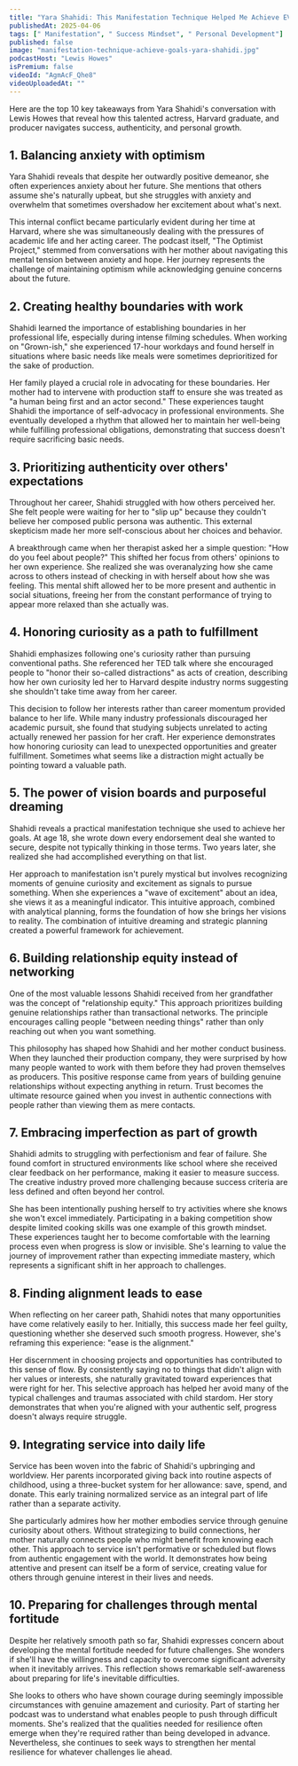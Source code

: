 ```yaml
---
title: "Yara Shahidi: This Manifestation Technique Helped Me Achieve EVERY SINGLE ONE of My Goals"
publishedAt: 2025-04-06
tags: [" Manifestation", " Success Mindset", " Personal Development"]
published: false
image: "manifestation-technique-achieve-goals-yara-shahidi.jpg"
podcastHost: "Lewis Howes"
isPremium: false
videoId: "AgmAcF_Qhe8"
videoUploadedAt: ""
---
```



<PodcastSummaryPageLayout frontmatter={frontmatter}>

Here are the top 10 key takeaways from Yara Shahidi's conversation with Lewis Howes that reveal how this talented actress, Harvard graduate, and producer navigates success, authenticity, and personal growth.

## 1. Balancing anxiety with optimism

Yara Shahidi reveals that despite her outwardly positive demeanor, she often experiences anxiety about her future. She mentions that others assume she's naturally upbeat, but she struggles with anxiety and overwhelm that sometimes overshadow her excitement about what's next.

This internal conflict became particularly evident during her time at Harvard, where she was simultaneously dealing with the pressures of academic life and her acting career. The podcast itself, "The Optimist Project," stemmed from conversations with her mother about navigating this mental tension between anxiety and hope. Her journey represents the challenge of maintaining optimism while acknowledging genuine concerns about the future.

## 2. Creating healthy boundaries with work

Shahidi learned the importance of establishing boundaries in her professional life, especially during intense filming schedules. When working on "Grown-ish," she experienced 17-hour workdays and found herself in situations where basic needs like meals were sometimes deprioritized for the sake of production.

Her family played a crucial role in advocating for these boundaries. Her mother had to intervene with production staff to ensure she was treated as "a human being first and an actor second." These experiences taught Shahidi the importance of self-advocacy in professional environments. She eventually developed a rhythm that allowed her to maintain her well-being while fulfilling professional obligations, demonstrating that success doesn't require sacrificing basic needs.

## 3. Prioritizing authenticity over others' expectations

Throughout her career, Shahidi struggled with how others perceived her. She felt people were waiting for her to "slip up" because they couldn't believe her composed public persona was authentic. This external skepticism made her more self-conscious about her choices and behavior.

A breakthrough came when her therapist asked her a simple question: "How do you feel about people?" This shifted her focus from others' opinions to her own experience. She realized she was overanalyzing how she came across to others instead of checking in with herself about how she was feeling. This mental shift allowed her to be more present and authentic in social situations, freeing her from the constant performance of trying to appear more relaxed than she actually was.

## 4. Honoring curiosity as a path to fulfillment

Shahidi emphasizes following one's curiosity rather than pursuing conventional paths. She referenced her TED talk where she encouraged people to "honor their so-called distractions" as acts of creation, describing how her own curiosity led her to Harvard despite industry norms suggesting she shouldn't take time away from her career.

This decision to follow her interests rather than career momentum provided balance to her life. While many industry professionals discouraged her academic pursuit, she found that studying subjects unrelated to acting actually renewed her passion for her craft. Her experience demonstrates how honoring curiosity can lead to unexpected opportunities and greater fulfillment. Sometimes what seems like a distraction might actually be pointing toward a valuable path.

## 5. The power of vision boards and purposeful dreaming

Shahidi reveals a practical manifestation technique she used to achieve her goals. At age 18, she wrote down every endorsement deal she wanted to secure, despite not typically thinking in those terms. Two years later, she realized she had accomplished everything on that list.

Her approach to manifestation isn't purely mystical but involves recognizing moments of genuine curiosity and excitement as signals to pursue something. When she experiences a "wave of excitement" about an idea, she views it as a meaningful indicator. This intuitive approach, combined with analytical planning, forms the foundation of how she brings her visions to reality. The combination of intuitive dreaming and strategic planning created a powerful framework for achievement.

## 6. Building relationship equity instead of networking

One of the most valuable lessons Shahidi received from her grandfather was the concept of "relationship equity." This approach prioritizes building genuine relationships rather than transactional networks. The principle encourages calling people "between needing things" rather than only reaching out when you want something.

This philosophy has shaped how Shahidi and her mother conduct business. When they launched their production company, they were surprised by how many people wanted to work with them before they had proven themselves as producers. This positive response came from years of building genuine relationships without expecting anything in return. Trust becomes the ultimate resource gained when you invest in authentic connections with people rather than viewing them as mere contacts.

## 7. Embracing imperfection as part of growth

Shahidi admits to struggling with perfectionism and fear of failure. She found comfort in structured environments like school where she received clear feedback on her performance, making it easier to measure success. The creative industry proved more challenging because success criteria are less defined and often beyond her control.

She has been intentionally pushing herself to try activities where she knows she won't excel immediately. Participating in a baking competition show despite limited cooking skills was one example of this growth mindset. These experiences taught her to become comfortable with the learning process even when progress is slow or invisible. She's learning to value the journey of improvement rather than expecting immediate mastery, which represents a significant shift in her approach to challenges.

## 8. Finding alignment leads to ease

When reflecting on her career path, Shahidi notes that many opportunities have come relatively easily to her. Initially, this success made her feel guilty, questioning whether she deserved such smooth progress. However, she's reframing this experience: "ease is the alignment."

Her discernment in choosing projects and opportunities has contributed to this sense of flow. By consistently saying no to things that didn't align with her values or interests, she naturally gravitated toward experiences that were right for her. This selective approach has helped her avoid many of the typical challenges and traumas associated with child stardom. Her story demonstrates that when you're aligned with your authentic self, progress doesn't always require struggle.

## 9. Integrating service into daily life

Service has been woven into the fabric of Shahidi's upbringing and worldview. Her parents incorporated giving back into routine aspects of childhood, using a three-bucket system for her allowance: save, spend, and donate. This early training normalized service as an integral part of life rather than a separate activity.

She particularly admires how her mother embodies service through genuine curiosity about others. Without strategizing to build connections, her mother naturally connects people who might benefit from knowing each other. This approach to service isn't performative or scheduled but flows from authentic engagement with the world. It demonstrates how being attentive and present can itself be a form of service, creating value for others through genuine interest in their lives and needs.

## 10. Preparing for challenges through mental fortitude

Despite her relatively smooth path so far, Shahidi expresses concern about developing the mental fortitude needed for future challenges. She wonders if she'll have the willingness and capacity to overcome significant adversity when it inevitably arrives. This reflection shows remarkable self-awareness about preparing for life's inevitable difficulties.

She looks to others who have shown courage during seemingly impossible circumstances with genuine amazement and curiosity. Part of starting her podcast was to understand what enables people to push through difficult moments. She's realized that the qualities needed for resilience often emerge when they're required rather than being developed in advance. Nevertheless, she continues to seek ways to strengthen her mental resilience for whatever challenges lie ahead.

</PodcastSummaryPageLayout>
